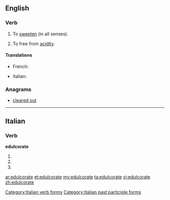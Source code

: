 ==English==

===Verb===
{{en-verb|edulcorat|ing}}

#{{rare}} To [[sweeten]] (in all senses).
#{{rare}} To free from [[acidity]].

====Translations====
{{trans-top|to sweeten}}
* French: {{t+|fr|édulcorer}}
{{trans-mid}}
* Italian: {{t+|it|edulcorare}}
{{trans-bottom}}

{{trans-top|to free from acidity}}
{{trans-mid}}
{{trans-bottom}}

===Anagrams===
* [[cleared out#English|cleared out]]

----

==Italian==

===Verb===
'''edulcorate'''

# {{form of|[[second-person|Second-person]] [[plural]] [[present tense]]|edulcorare|lang=Italian}}
# {{conjugation of|edulcorare||2|p|imp|lang=it}}
# {{form of|[[feminine|Feminine]] plural|edulcorato}}

[[Category:Italian verb forms]]
[[Category:Italian past participle forms]]

[[ar:edulcorate]]
[[et:edulcorate]]
[[my:edulcorate]]
[[ta:edulcorate]]
[[vi:edulcorate]]
[[zh:edulcorate]]